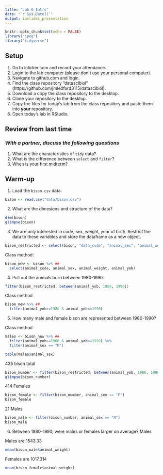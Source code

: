 ```yaml
---
title: "Lab 6 Intro"
date: "`r Sys.Date()`"
output: ioslides_presentation
---
```


```r
knitr::opts_chunk$set(echo = FALSE)
library("jpeg")
library("tidyverse")
```

## Setup
1. Go to iclicker.com and record your attendance.
2. Login to the lab computer (please don't use your personal computer).  
3. Navigate to github.com and login.  
4. Find the class repository "datascibiol" (https://github.com/jmledford3115/datascibiol).  
5. Download a copy the class repository to the desktop.  
6. Clone your repository to the desktop.  
7. Copy the files for today's lab from the class repository and paste them into **your** repository.  
8. Open today's lab in RStudio.  

## Review from last time
### *With a partner, discuss the following questions*
1. What are the characteristics of `tidy` data?  
2. What is the difference between `select` and `filter`?  
3. When is your first midterm?  

## Warm-up
1. Load the `bison.csv` data.

```r
bison <- read.csv("data/bison.csv")
```

2. What are the dimesions and structure of the data?
```r
dim(bison)
glimpse(bison)
```

3. We are only interested in code, sex, weight, year of birth. Restrict the data to these variables and store the dataframe as a new object.
```r
bison_restricted <- select(bison, "data_code", "animal_sex", "animal_weight", "animal_yob")
```

Class method:
```r
bison_new <- bison %>% ##
  select(animal_code, animal_sex, animal_weight, animal_yob)
```


4. Pull out the animals born between 1980-1990.
```r
filter(bison_restricted, between(animal_yob, 1980, 1990))
```

Class method
```r
bison_new %>% ##
  filter(animal_yob>=1980 & animal_yob<=1990)
```


5. How many male and female bison are represented between 1980-1990?

Class method
```r
males <- bison_new %>% ##
  filter(animal_yob>=1980 & animal_yob<=1990) %>%
  filter(animal_sex == "M")

table(males$animal_sex)
```


435 bison total
```r
bison_number <- filter(bison_restricted, between(animal_yob, 1980, 1990))
glimpse(bison_number)
```

414 Females
```r
bison_female <- filter(bison_number, animal_sex == "F")
bison_female
```

21 Males
```r
bison_male <- filter(bison_number, animal_sex == "M")
bison_male
```

6. Between 1980-1990, were males or females larger on average?
Males

Males are 1543.33
```r
mean(bison_male$animal_weight)
```

Females are 1017.314
```r
mean(bison_female$animal_weight)
```

